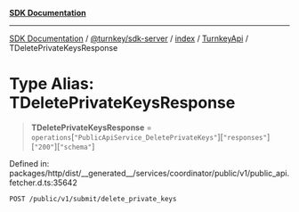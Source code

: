 [**SDK Documentation**](../../../../../../README.mdx)

***

[SDK Documentation](../../../../../../packages.mdx) / [@turnkey/sdk-server](../../../../README.mdx) / [index](../../../README.mdx) / [TurnkeyApi](../README.mdx) / TDeletePrivateKeysResponse

# Type Alias: TDeletePrivateKeysResponse

> **TDeletePrivateKeysResponse** = `operations`\[`"PublicApiService_DeletePrivateKeys"`\]\[`"responses"`\]\[`"200"`\]\[`"schema"`\]

Defined in: packages/http/dist/\_\_generated\_\_/services/coordinator/public/v1/public\_api.fetcher.d.ts:35642

`POST /public/v1/submit/delete_private_keys`
